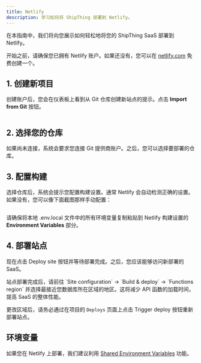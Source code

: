```yaml
---
title: Netlify
description: 学习如何将 ShipThing 部署到 Netlify。
---
```


在本指南中，我们将向您展示如何轻松地将您的 ShipThing SaaS 部署到 Netlify。

开始之前，请确保您已拥有 Netlify 账户。如果还没有，您可以在 [netlify.com](https://www.netlify.com/) 免费创建一个。

## 1. 创建新项目
创建账户后，您会在仪表板上看到从 Git 仓库创建新站点的提示。点击 **Import from Git** 按钮。

<Frame>
  <img src="/images/deployment/netlify-start-project.webp" alt="" />
</Frame>

## 2. 选择您的仓库
如果尚未连接，系统会要求您连接 Git 提供商账户。之后，您可以选择要部署的仓库。

## 3. 配置构建
选择仓库后，系统会提示您配置构建设置。通常 Netlify 会自动检测正确的设置。如果没有，您可以像下面截图那样手动配置：

<Frame>
  <img src="/images/deployment/netlify-deployment-configuration.webp" alt="" />
</Frame>

请确保将本地 .env.local 文件中的所有环境变量复制粘贴到 Netlify 构建设置的 **Environment Variables** 部分。

## 4. 部署站点
现在点击 Deploy site 按钮并等待部署完成。之后，您应该能够访问新部署的 SaaS。

<Tip>
站点部署完成后，请前往 `Site configuration` -> `Build & deploy` -> `Functions region` 并选择最接近您数据库所在区域的地区。这将减少 API 函数的加载时间，提高 SaaS 的整体性能。

更改区域后，请务必通过在项目的 `Deploys` 页面上点击 Trigger deploy 按钮重新部署站点。
  <img src="/images/deployment/netlify-functions-region.webp" alt="" />
</Tip>

## 环境变量

如果您在 Netlify 上部署，我们建议利用 [Shared Environment Variables](https://docs.netlify.com/configure-builds/environment-variables/#shared-environment-variables) 功能。